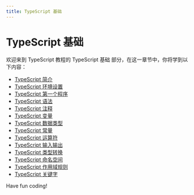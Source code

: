 ```yaml
---
title: TypeScript 基础
---
```


# TypeScript 基础

欢迎来到 TypeScript 教程的 TypeScript 基础 部分，在这一章节中，你将学到以下内容：

- [TypeScript 简介](./0-introduction-to-typescript.mdx)
- [TypeScript 环境设置](./1-typescript-environment-settings.mdx)
- [TypeScript 第一个程序](./2-typescript-first-program.mdx)
- [TypeScript 语法](./3-typescript-syntax.mdx)
- [TypeScript 注释](./4-typescript-annotations.mdx)
- [TypeScript 变量](./5-typescript-variables.mdx)
- [TypeScript 数据类型](./6-typescript-data-types.mdx)
- [TypeScript 常量](./7-typescript-constants.mdx)
- [TypeScript 运算符](./8-typescript-operators.mdx)
- [TypeScript 输入输出](./9-typescript-input-and-output.mdx)
- [TypeScript 类型转换](./10-typescript-type-conversion.mdx)
- [TypeScript 命名空间](./11-typescript-namespace.mdx)
- [TypeScript 作用域规则](./12-typescript-scope-rules.mdx)
- [TypeScript 关键字](./13-typescript-keywords.mdx)

Have fun coding!